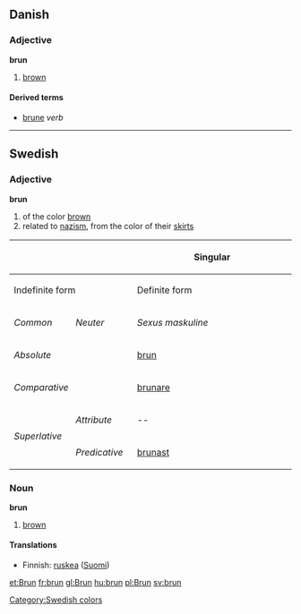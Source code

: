 ==Danish==
===Adjective===
'''brun'''

# [[brown]]

====Derived terms====
*[[brune]] ''verb''

----

==Swedish==
===Adjective===
'''brun'''

# of the color [[brown]]
# related to [[nazism]], from the color of their [[skirt]]s

{| border=1 cellspacing=0 
|- bgcolor="#FFFFF0" align=center
! rowspan=3 colspan=2 |
! colspan=4 width=400 | Singular
! rowspan=3 width=100 | Plural
|- bgcolor="#FFFFF0" align=center
! colspan=2 width=200 | Indefinite form
! colspan=2 width=200 | Definite form
|- bgcolor="#FFFFF0" align=center
| width=100 | ''Common''
| width=100 | ''Neuter''
| width=100 | ''Sexus maskuline''
| width=100 | ''Other sexus''
|- align=center
| bgcolor="#FFFFF0" colspan=2 width=120 | ''Absolute''
| [[brun]]
| [[brunt]]
| [[brune]]
| [[bruna]]
| [[bruna]]
|- align=center
| bgcolor="#FFFFF0" colspan=2 | ''Comparative''
| colspan=7 | [[brunare]]
|- align=center
| bgcolor="#FFFFF0" rowspan=2 width=60 | ''Superlative''
| bgcolor="#FFFFF0" width=60 | ''Attribute''
| colspan=2 | --
| [[brunaste]]
| [[brunaste]]
| [[brunaste]]
|- align=center 
| bgcolor="#FFFFF0" width=60 | ''Predicative''
| colspan=5 | [[brunast]]
|}

===Noun===
'''brun'''

# [[brown]]

====Translations====
*Finnish: [[ruskea]] ([[:fi:ruskea|Suomi]])

[[Category:Swedish colors]]

[[et:Brun]]
[[fr:brun]]
[[gl:Brun]]
[[hu:brun]]
[[pl:Brun]]
[[sv:brun]]
